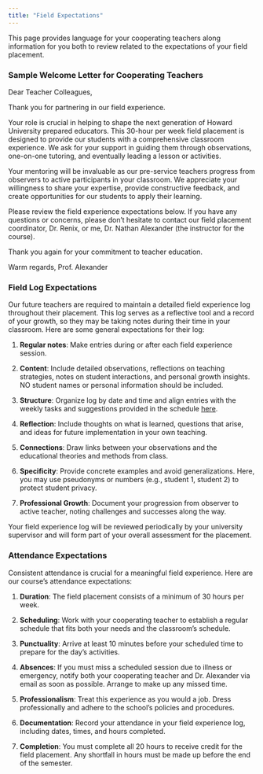```yaml
---
title: "Field Expectations"
---
```


This page provides language for your cooperating teachers along information for you both to review related to the expectations of your field placement.

### Sample Welcome Letter for Cooperating Teachers

Dear Teacher Colleagues,

Thank you for partnering in our field experience.

Your role is crucial in helping to shape the next generation of Howard University prepared educators. This 30-hour per week field placement is designed to provide our students with a comprehensive classroom experience. We ask for your support in guiding them through observations, one-on-one tutoring, and eventually leading a lesson or activities.

Your mentoring will be invaluable as our pre-service teachers progress from observers to active participants in your classroom. We appreciate your willingness to share your expertise, provide constructive feedback, and create opportunities for our students to apply their learning.

Please review the field experience expectations below. If you have any questions or concerns, please don't hesitate to contact our field placement coordinator, Dr. Renix, or me, Dr. Nathan Alexander (the instructor for the course).

Thank you again for your commitment to teacher education.

Warm regards, Prof. Alexander

### Field Log Expectations

Our future teachers are required to maintain a detailed field experience log throughout their placement. This log serves as a reflective tool and a record of your growth, so they may be taking notes during their time in your classroom. Here are some general expectations for their log:

1.  **Regular notes**: Make entries during or after each field experience session.

2.  **Content**: Include detailed observations, reflections on teaching strategies, notes on student interactions, and personal growth insights. NO student names or personal information should be included.

3.  **Structure**: Organize log by date and time and align entries with the weekly tasks and suggestions provided in the schedule [here](weekly.qmd).

4.  **Reflection**: Include thoughts on what is learned, questions that arise, and ideas for future implementation in your own teaching.

5.  **Connections**: Draw links between your observations and the educational theories and methods from class.

6.  **Specificity**: Provide concrete examples and avoid generalizations. Here, you may use pseudonyms or numbers (e.g., student 1, student 2) to protect student privacy.

7.  **Professional Growth**: Document your progression from observer to active teacher, noting challenges and successes along the way.

Your field experience log will be reviewed periodically by your university supervisor and will form part of your overall assessment for the placement.

### Attendance Expectations

Consistent attendance is crucial for a meaningful field experience. Here are our course's attendance expectations:

1.  **Duration**: The field placement consists of a minimum of 30 hours per week.

2.  **Scheduling**: Work with your cooperating teacher to establish a regular schedule that fits both your needs and the classroom's schedule.

3.  **Punctuality**: Arrive at least 10 minutes before your scheduled time to prepare for the day's activities.

4.  **Absences**: If you must miss a scheduled session due to illness or emergency, notify both your cooperating teacher and Dr. Alexander via email as soon as possible. Arrange to make up any missed time.

5.  **Professionalism**: Treat this experience as you would a job. Dress professionally and adhere to the school's policies and procedures.

6.  **Documentation**: Record your attendance in your field experience log, including dates, times, and hours completed.

7.  **Completion**: You must complete all 20 hours to receive credit for the field placement. Any shortfall in hours must be made up before the end of the semester.
